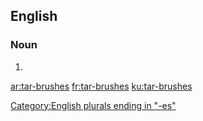 ==English==

===Noun===
{{head|en|plural}}

# {{plural of|tar-brush|lang=en|nocat=1}}

[[Category:English plurals ending in "-es"]]

[[ar:tar-brushes]]
[[fr:tar-brushes]]
[[ku:tar-brushes]]